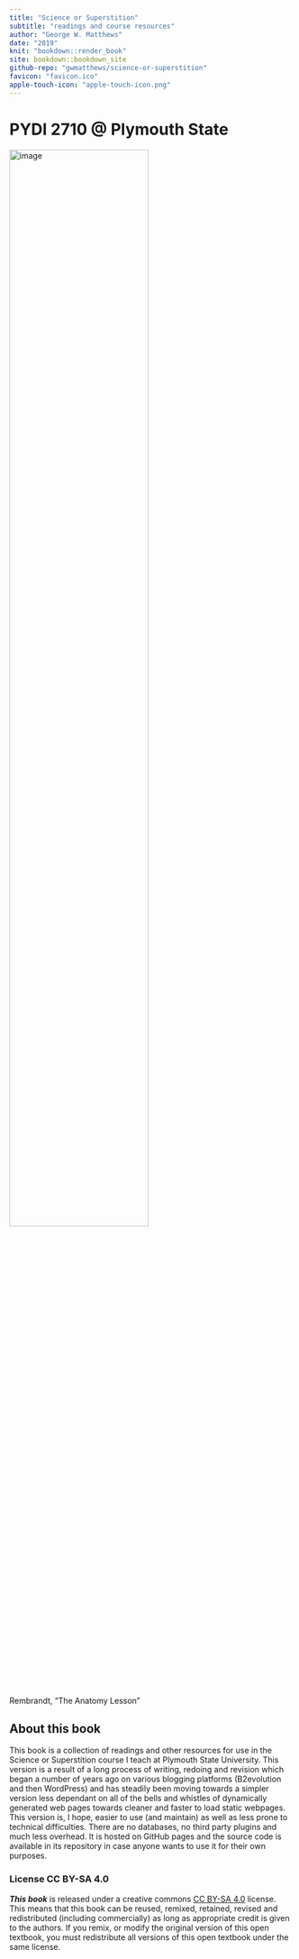```yaml
---
title: "Science or Superstition"
subtitle: "readings and course resources"
author: "George W. Matthews"
date: "2019"
knit: "bookdown::render_book"
site: bookdown::bookdown_site
github-repo: "gwmatthews/science-or-superstition"
favicon: "favicon.ico"
apple-touch-icon: "apple-touch-icon.png"
---
```


# PYDI 2710 @ Plymouth State {-}

::: {.centerpic data-latex=""}

![rembrant anatomy](img/rembrandt-anatomy.jpg){width=70% alt="image"} \
:::

::: {.centercap}
Rembrandt, "The Anatomy Lesson"
:::


## About this book

This book is a collection of readings and other resources for use in the Science or Superstition course I teach at Plymouth State University. This version is a result of a long process of writing, redoing and revision which began a number of years ago on various blogging platforms (B2evolution and then WordPress) and has steadily been moving towards a simpler version less dependant on all of the bells and whistles of dynamically generated web pages towards cleaner and faster to load static webpages. This version is, I hope, easier to use (and maintain) as well as less prone to technical difficulties. There are no databases, no third party plugins and much less overhead. It is hosted on GitHub pages and the source code is available in its repository in case anyone wants to use it for their own purposes.

### License CC BY-SA 4.0 {-}

**_This book_** is released under a creative commons [CC BY-SA 4.0](https://creativecommons.org/licenses/by-sa/4.0/) license. This means that this book can be reused, remixed, retained, revised and redistributed (including commercially) as long as appropriate credit is given to the authors. If you remix, or modify the original version of this open textbook, you must redistribute all versions of this open textbook under the same license.



